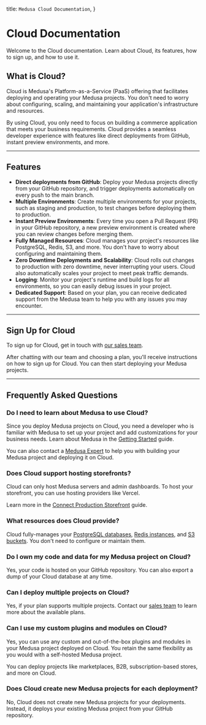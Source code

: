   title: `Medusa Cloud Documentation`,
}

# Cloud Documentation

Welcome to the Cloud documentation. Learn about Cloud, its features, how to sign up, and how to use it.

## What is Cloud?

Cloud is Medusa's Platform-as-a-Service (PaaS) offering that facilitates deploying and operating your Medusa projects. You don't need to worry about configuring, scaling, and maintaining your application's infrastructure and resources.

By using Cloud, you only need to focus on building a commerce application that meets your business requirements. Cloud provides a seamless developer experience with features like direct deployments from GitHub, instant preview environments, and more.

---

## Features

- **Direct deployments from GitHub**: Deploy your Medusa projects directly from your GitHub repository, and trigger deployments automatically on every push to the main branch.
- **Multiple Environments**: Create multiple environments for your projects, such as staging and production, to test changes before deploying them to production.
- **Instant Preview Environments**: Every time you open a Pull Request (PR) in your GitHub repository, a new preview environment is created where you can review changes before merging them.
- **Fully Managed Resources**: Cloud manages your project's resources like PostgreSQL, Redis, S3, and more. You don't have to worry about configuring and maintaining them.
- **Zero Downtime Deployments and Scalability**: Cloud rolls out changes to production with zero downtime, never interrupting your users. Cloud also automatically scales your project to meet peak traffic demands.
- **Logging**: Monitor your project's runtime and build logs for all environments, so you can easily debug issues in your project.
- **Dedicated Support**: Based on your plan, you can receive dedicated support from the Medusa team to help you with any issues you may encounter.

---

## Sign Up for Cloud

To sign up for Cloud, get in touch with [our sales team](https://medusajs.com/contact/).

After chatting with our team and choosing a plan, you'll receive instructions on how to sign up for Cloud. You can then start deploying your Medusa projects.

---

## Frequently Asked Questions

### Do I need to learn about Medusa to use Cloud?

Since you deploy Medusa projects on Cloud, you need a developer who is familiar with Medusa to set up your project and add customizations for your business needs. Learn about Medusa in the [Getting Started](!docs!/learn) guide.

You can also contact a [Medusa Expert](https://medusajs.com/experts/) to help you with building your Medusa project and deploying it on Cloud.

### Does Cloud support hosting storefronts?

Cloud can only host Medusa servers and admin dashboards. To host your storefront, you can use hosting providers like Vercel.

Learn more in the [Connect Production Storefront](./connect-storefront/page.mdx) guide.

### What resources does Cloud provide?

Cloud fully-manages your [PostgreSQL databases](./database/page.mdx), [Redis instances](./redis/page.mdx), and [S3 buckets](./s3/page.mdx). You don't need to configure or maintain them.

### Do I own my code and data for my Medusa project on Cloud?

Yes, your code is hosted on your GitHub repository. You can also export a dump of your Cloud database at any time.

### Can I deploy multiple projects on Cloud?

Yes, if your plan supports multiple projects. Contact our [sales team](https://medusajs.com/contact/) to learn more about the available plans.

### Can I use my custom plugins and modules on Cloud?

Yes, you can use any custom and out-of-the-box plugins and modules in your Medusa project deployed on Cloud. You retain the same flexibility as you would with a self-hosted Medusa project.

You can deploy projects like marketplaces, B2B, subscription-based stores, and more on Cloud.

### Does Cloud create new Medusa projects for each deployment?

No, Cloud does not create new Medusa projects for your deployments. Instead, it deploys your existing Medusa project from your GitHub repository.